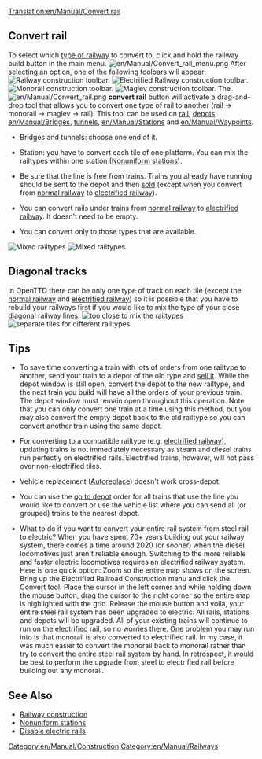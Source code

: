 [[Translation:en/Manual/Convert rail]]
{{en/Translation|origin= en/Manual/Convert rail
|from  = en
|to    = ja
|Percentage = 0
}}

{{ja/Manual/Tutorial/Navigation}}
==Convert rail==
To select which [[en/Manual/Base Set/Types of railway|type of railway]] to convert to, click and hold the railway build button in the main menu. 
[[File:en/Manual/Convert rail menu.png|none]]
After selecting an option, one of the following toolbars will appear:
[[File:en/Manual/Railroad Construction.png|none|frame|[[en/Manual/Railway construction#railway-construction-toolbar|Railway construction toolbar]].]]
[[File:en/Manual/Electrified Railway Construction.png|none|frame|Electrified Railway construction toolbar.]]
[[File:en/Manual/Monorail Construction.png|none|frame|Monorail construction toolbar.]]
[[File:en/Manual/Maglev Construction.png|none|frame|Maglev construction toolbar.]]
The [[File:en/Manual/Convert rail.png]] '''convert rail''' button will activate a drag-and-drop tool that allows you to convert one type of rail to another (rail -> monorail -> maglev -> rail). This tool can be used on [[en/Manual/Building tracks|rail]], [[en/Manual/Building depots|depots]], [[en/Manual/Bridges]], [[en/Manual/Tunnels|tunnels]], [[en/Manual/Stations]] and [[en/Manual/Waypoints]].

* Bridges and tunnels: choose one end of it.

* Station: you have to convert each tile of one platform. You can mix the railtypes within one station ([[en/Archive/Manual/Settings/Nonuniform stations|Nonuniform stations]]).

* Be sure that the line is free from trains. Trains you already have running should be sent to the depot and then [[en/Manual/Sell entire train|sold]] (except when you convert from [[en/Manual/Base Set/Railways|normal railway]] to [[en/Manual/Base Set/Electrified railways|electrified railway]]).

* You can convert rails under trains from [[en/Manual/Base Set/Railways|normal railway]] to [[en/Manual/Base Set/Electrified railways|electrified railway]]. It doesn't need to be empty.

* You can convert only to those types that are available.
[[File:en/Manual/Convert rail tunnel.png|left|frame|Mixed railtypes]]
[[File:en/Manual/Convert station.png|none|frame|Mixed railtypes]]

==Diagonal tracks==
In OpenTTD there can be only one type of track on each tile (except the [[en/Manual/Base Set/Railways|normal railway]] and [[en/Manual/Base Set/Electrified railways|electrified railway]]) so it is possible that you have to rebuild your railways first if you would like to mix the type of your close diagonal railway lines.
[[File:en/Manual/Convert rail close.png|left|frame|too close to mix the railtypes]]
[[File:en/Manual/Convert rail good.png|none|frame|separate tiles for different railtypes]] 

==Tips==
* To save time converting a train with lots of orders from one railtype to another, send your train to a depot of the old type and [[en/Manual/Sell entire train|sell it]]. While the depot window is still open, convert the depot to the new railtype, and the next train you build will have all the orders of your previous train. The depot window must remain open throughout this operation. Note that you can only convert one train at a time using this method, but you may also convert the empty depot back to the old railtype so you can convert another train using the same depot.

* For converting to a compatible railtype (e.g. [[en/Manual/Base Set/Electrified railways|electrified railway]]), updating trains is not immediately necessary as steam and diesel trains run perfectly on electrified rails.  Electrified trains, however, will not pass over non-electrified tiles.

* Vehicle replacement ([[en/Manual/Replace vehicles#autoreplace|Autoreplace]]) doesn't work cross-depot.

* You can use the [[en/Manual/Orders#go-to|go to depot]] order for all trains that use the line you would like to convert or use the vehicle list where you can send all (or grouped) trains to the nearest depot.

* What to do if you want to convert your entire rail system from steel rail to electric? When you have spent 70+ years building out your railway system, there comes a time around 2020 (or sooner) when the diesel locomotives just aren't reliable enough. Switching to the more reliable and faster electric locomotives requires an electrified railway system. Here is one quick option: Zoom so the entire map shows on the screen. Bring up the Electrified Railroad Construction menu and click the Convert tool. Place the cursor in the left corner and while holding down the mouse button, drag the cursor to the right corner so the entire map is highlighted with the grid. Release the mouse button and voila, your entire steel rail system has been upgraded to electric. All rails, stations and depots will be upgraded. All of your existing trains will continue to run on the electrified rail, so no worries there. One problem you may run into is that monorail is also converted to electrified rail. In my case, it was much easier to convert the monorail back to monorail rather than try to convert the entire steel rail system by hand. In retrospect, it would be best to perform the upgrade from steel to electrified rail before building out any monorail.

==See Also==
*[[en/Manual/Railway construction|Railway construction]]
*[[en/Archive/Manual/Settings/Nonuniform stations|Nonuniform stations]]
*[[en/Archive/Manual/Settings/Advanced Settings/Vehicles#disable-electric-rails|Disable electric rails]]

[[Category:en/Manual/Construction]]
[[Category:en/Manual/Railways]]